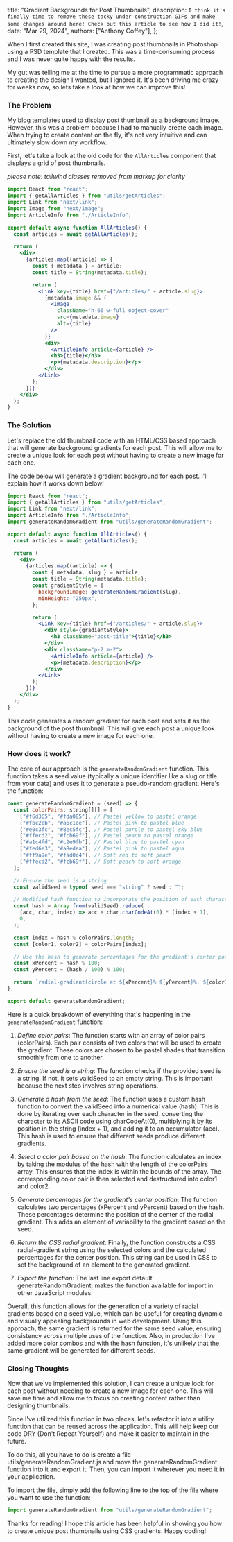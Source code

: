   title: "Gradient Backgrounds for Post Thumbnails",
  description: `I think it's finally time to remove these tacky under construction GIFs and make some changes around here! Check out this article to see how I did it!`,
  date: "Mar 29, 2024",
  authors: ["Anthony Coffey"],
};

When I first created this site, I was creating post thumbnails in Photoshop using
a PSD template that I created. This was a time-consuming process and I was never quite happy with the results.

My gut was telling me at the time to pursue a more programmatic approach to creating the design I wanted, but I ignored it.
It's been driving me crazy for weeks now, so lets take a look at how we can improve this!

### The Problem

My blog templates used to display post thumbnail as a background image. However, this was a problem because I had to manually
create each image. When trying to create content on the fly, it's not very intuitive and can ultimately slow down my workflow.

First, let's take a look at the old code for the `AllArticles` component that displays a grid of post thumbnails.

_please note: tailwind classes removed from markup for clarity_

```jsx
import React from "react";
import { getAllArticles } from "utils/getArticles";
import Link from "next/link";
import Image from "next/image";
import ArticleInfo from "./ArticleInfo";

export default async function AllArticles() {
  const articles = await getAllArticles();

  return (
    <div>
      {articles.map((article) => {
        const { metadata } = article;
        const title = String(metadata.title);

        return (
          <Link key={title} href={"/articles/" + article.slug}>
            {metadata.image && (
              <Image
                className="h-66 w-full object-cover"
                src={metadata.image}
                alt={title}
              />
            )}
            <div>
              <ArticleInfo article={article} />
              <h3>{title}</h3>
              <p>{metadata.description}</p>
            </div>
          </Link>
        );
      })}
    </div>
  );
}
```

### The Solution

Let's replace the old thumbnail code with an HTML/CSS based approach that will generate background gradients for each post. This will allow me to create a unique look for each post without having to create a new image for each one.

The code below will generate a gradient background for each post. I'll explain how it works down below!

```jsx
import React from "react";
import { getAllArticles } from "utils/getArticles";
import Link from "next/link";
import ArticleInfo from "./ArticleInfo";
import generateRandomGradient from "utils/generateRandomGradient";

export default async function AllArticles() {
  const articles = await getAllArticles();

  return (
    <div>
      {articles.map((article) => {
        const { metadata, slug } = article;
        const title = String(metadata.title);
        const gradientStyle = {
          backgroundImage: generateRandomGradient(slug),
          minHeight: "250px",
        };

        return (
          <Link key={title} href={"/articles/" + article.slug}>
            <div style={gradientStyle}>
              <h3 className="post-title">{title}</h3>
            </div>
            <div className="p-2 m-2">
              <ArticleInfo article={article} />
              <p>{metadata.description}</p>
            </div>
          </Link>
        );
      })}
    </div>
  );
}
```

This code generates a random gradient for each post and sets it as the background of the post thumbnail. This will give each post a unique look without having to create a new image for each one.

### How does it work?

The core of our approach is the `generateRandomGradient` function. This function takes a seed value (typically a unique identifier like a slug or title from your data) and uses it to generate a pseudo-random gradient. Here's the function:

```js
const generateRandomGradient = (seed) => {
  const colorPairs: string[][] = [
    ["#f6d365", "#fda085"], // Pastel yellow to pastel orange
    ["#fbc2eb", "#a6c1ee"], // Pastel pink to pastel blue
    ["#e0c3fc", "#8ec5fc"], // Pastel purple to pastel sky blue
    ["#ffecd2", "#fcb69f"], // Pastel peach to pastel orange
    ["#a1c4fd", "#c2e9fb"], // Pastel blue to pastel cyan
    ["#fed6e3", "#a8edea"], // Pastel pink to pastel aqua
    ["#ff9a9e", "#fad0c4"], // Soft red to soft peach
    ["#ffecd2", "#fcb69f"], // Soft peach to soft orange
  ];

  // Ensure the seed is a string
  const validSeed = typeof seed === "string" ? seed : "";

  // Modified hash function to incorporate the position of each character
  const hash = Array.from(validSeed).reduce(
    (acc, char, index) => acc + char.charCodeAt(0) * (index + 1),
    0,
  );

  const index = hash % colorPairs.length;
  const [color1, color2] = colorPairs[index];

  // Use the hash to generate percentages for the gradient's center position
  const xPercent = hash % 100;
  const yPercent = (hash / 100) % 100;

  return `radial-gradient(circle at ${xPercent}% ${yPercent}%, ${color1}, ${color2})`;
};

export default generateRandomGradient;
```

Here is a quick breakdown of everything that's happening in the `generateRandomGradient` function:

1. _Define color pairs_: The function starts with an array of color pairs (colorPairs). Each pair consists of two colors that will be used to create the gradient. These colors are chosen to be pastel shades that transition smoothly from one to another.

2. _Ensure the seed is a string_: The function checks if the provided seed is a string. If not, it sets validSeed to an empty string. This is important because the next step involves string operations.

3. _Generate a hash from the seed_: The function uses a custom hash function to convert the validSeed into a numerical value (hash). This is done by iterating over each character in the seed, converting the character to its ASCII code using charCodeAt(0), multiplying it by its position in the string (index + 1), and adding it to an accumulator (acc). This hash is used to ensure that different seeds produce different gradients.

4. _Select a color pair based on the hash_: The function calculates an index by taking the modulus of the hash with the length of the colorPairs array. This ensures that the index is within the bounds of the array. The corresponding color pair is then selected and destructured into color1 and color2.

5. _Generate percentages for the gradient's center position_: The function calculates two percentages (xPercent and yPercent) based on the hash. These percentages determine the position of the center of the radial gradient. This adds an element of variability to the gradient based on the seed.

6. _Return the CSS radial gradient_: Finally, the function constructs a CSS radial-gradient string using the selected colors and the calculated percentages for the center position. This string can be used in CSS to set the background of an element to the generated gradient.

7. _Export the function_: The last line export default generateRandomGradient; makes the function available for import in other JavaScript modules.

Overall, this function allows for the generation of a variety of radial gradients based on a seed value, which can be useful for creating dynamic and visually appealing backgrounds in web development. Using this approach, the same gradient is returned for the same seed value, ensuring consistency across multiple uses of the function. Also, in production I've added more color combos and with the hash function, it's unlikely that the same gradient will be generated for different seeds.

### Closing Thoughts

Now that we've implemented this solution, I can create a unique look for each post without needing to create a new image for each one. This will save me time and allow me to focus on creating content rather than designing thumbnails.

Since I've utilized this function in two places, let's refactor it into a utility function that can be reused across the application. This will help keep our code DRY (Don't Repeat Yourself) and make it easier to maintain in the future.

To do this, all you have to do is create a file utils/generateRandomGradient.js and move the generateRandomGradient function into it and export it. Then, you can import it wherever you need it in your application.

To import the file, simply add the following line to the top of the file where you want to use the function:

```js
import generateRandomGradient from "utils/generateRandomGradient";
```

Thanks for reading! I hope this article has been helpful in showing you how to create unique post thumbnails using CSS gradients. Happy coding!
